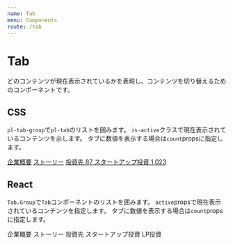 ```yaml
---
name: Tab
menu: Components
route: /tab
---
```




# Tab

どのコンテンツが現在表示されているかを表現し、コンテンツを切り替えるためのコンポーネントです。

## CSS

`pl-tab-group`で`pl-tab`のリストを囲みます。
`is-active`クラスで現在表示されているコンテンツを示します。
タブに数値を表示する場合は`count`propsに指定します。

<Playground>
  <div className="pl-tab-group">
    <a className="pl-tab is-active" href="#">企業概要</a>
    <a className="pl-tab" href="#">ストーリー</a>
    <a className="pl-tab" href="#">
      投資先
      <span className="pl-tab-count">
        87
      </span>
    </a>
    <a className="pl-tab" href="#">
      スタートアップ投資
      <span className="pl-tab-count">
        1,023
      </span>
    </a>
  </div>
</Playground>

## React

`Tab.Group`で`Tab`コンポーネントのリストを囲みます。
`active`propsで現在表示されているコンテンツを指定します。
タブに数値を表示する場合は`count`propsに指定します。

<Playground>
  <Tab.Group>
    <Tab as="a" href="#">企業概要</Tab>
    <Tab as="a" href="#">ストーリー</Tab>
    <Tab as="a" href="#" count={87}>
      投資先
    </Tab>
    <Tab as="a" href="#" count={1023} active>
      スタートアップ投資
    </Tab>
    <Tab as="a" href="#" count={0} active>
      LP投資
    </Tab>
  </Tab.Group>
</Playground>
